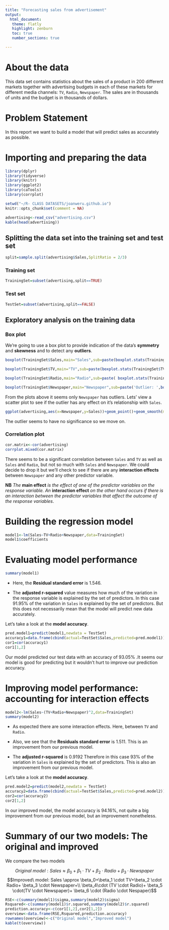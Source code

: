 ```yaml
---
title: "Forecasting sales from advertisement"
output: 
  html_document:
   theme: flatly
   highlight: zenburn
   toc: true
   number_sections: true

---
```


# About the data

This data set contains statistics about the sales of a product in 200 different markets together with advertising budgets in each of these markets for different media channels: `TV`, `Radio`, `Newspaper`. The sales are in thousands of units and the budget is in thousands of dollars. 

# Problem Statement

In this report we want to build a model that will predict sales as accurately as possible.

# Importing and preparing the data

```r
library(dplyr)
library(tidyverse)
library(knitr)
library(ggplot2)
library(caTools)
library(corrplot)
```

```r
setwd("~/R- CLASS DATASETS/joanweru.github.io")
knitr::opts_chunk$set(comment = NA)
```

```r
advertising<-read_csv("advertising.csv")
kable(head(advertising))
```

## Splitting the data set into the training set and test set

```r
split=sample.split(advertising$Sales,SplitRatio = 2/3)
```

### Training set

```r
TrainingSet=subset(advertising,split==TRUE)
```

### Test set

```r
TestSet=subset(advertising,split==FALSE)
```


## Exploratory analysis on the training data




### Box plot

We're going to use a box plot to provide indication of the data's **symmetry** and **skewness** and to detect any **outliers**.

```r
boxplot(TrainingSet$Sales,main="Sales",sub=paste(boxplot.stats(TrainingSet$Sales)$out))

boxplot(TrainingSet$TV,main="TV",sub=paste(boxplot.stats(TrainingSet$TV)$out))

boxplot(TrainingSet$Radio,main="Radio",sub=paste( boxplot.stats(TrainingSet$Radio)$out))

boxplot(TrainingSet$Newspaper,main="Newspaper",sub=paste('Outlier: ',boxplot.stats(TrainingSet$Newspaper)$out))

```

From the plots above it seems only `Newspaper` has outliers. Lets' view a scatter plot to see if the outlier has any effect on it's relationship with `Sales`.

```r
ggplot(advertising,aes(x=Newspaper,y=Sales))+geom_point()+geom_smooth(method = 'lm')+labs(title="Sales~Newspaper")+theme_minimal()
```

The outlier seems to have no significance so we move on.

### Correlation plot

```r
cor.matrix<-cor(advertising)
corrplot.mixed(cor.matrix)
```

There seems to be a significant correlation between `Sales` and `TV` as well as `Sales` and `Radio`, but not so much with `Sales` and `Newspaper`. We could decide to drop it but we'll  check to see if there are any **interaction effects** between `Newspaper` and any other predictor variable.

**NB** *The* **main effect** *is the effect of  one of the predictor variables on the response variable. An* **interaction effect** *on the other hand occurs if there is an interaction between the predictor variables that affect the outcome of the response variables*.

# Building the regression model

```r
model1<-lm(Sales~TV+Radio+Newspaper,data=TrainingSet)
model1$coefficients
```


# Evaluating model performance

```r
summary(model1)
```

*  Here, the **Residual standard error** is 1.546.

* The **adjusted r-squared** value measures how much of the variation in the response variable is explained  by the set of predictors. In this case 91.95% of the variation in `Sales` is explained by the set of predictors. But this does not necessarily mean that the model will predict new data accurately.

Let's take a look at the **model accuracy**.

```r
pred.model1=predict(model1,newdata = TestSet)
accuracy1=data.frame(cbind(actual=TestSet$Sales,predicted=pred.model1))
cor1=cor(accuracy1)
cor1[1,2]
```

Our model predicted our test data with an accuracy of 93.05% .It seems our model is good for predicting but it wouldn't hurt to improve our prediction accuracy.

# Improving model performance: accounting for interaction effects 

```r
model2<-lm(Sales~(TV+Radio+Newspaper)^2,data=TrainingSet)
summary(model2)
```

* As expected there are some interaction effects. Here, between `TV` and `Radio`.

* Also, we see that the **Residuals standard error** is 1.511. This is an improvement from our previous model.

* The **adjusted r-squared**  is 0.9192  Therefore in this case 93% of the variation in `Sales` is explained by the set of predictors. This is also an improvement from our previous model.

Let's take a look at the **model accuracy**.

```r
pred.model2=predict(model2,newdata = TestSet)
accuracy2=data.frame(cbind(actual=TestSet$Sales,predicted=pred.model2))
cor2=cor(accuracy2)
cor2[1,2]
```

In our improved model, the model accuracy is 94.16%, not quite a big improvement from our previous model, but an improvement nonetheless.

# Summary of our two models: The original and improved

We compare the two models

$$Original\ model: Sales \approx \beta_0+\beta_1\cdot TV + \beta_2 \cdot Radio + \beta_3 \cdot Newspaper$$
$$Improved\ model: Sales \approx \beta_0+\beta_1 \cdot TV+\beta_2 \cdot Radio+ \beta_3 \cdot Newspaper+\\ \beta_4\cdot (TV \cdot Radio)+ \beta_5 \cdot(TV \cdot Newspaper)+ \beta_6 \cdot (Radio \cdot Nespaper)$$

```r
RSE<-c(summary(model1)$sigma,summary(model2)$sigma)
Rsquared<-c(summary(model1)$r.squared,summary(model2)$r.squared)
prediction.accuracy<-c(cor1[1,2],cor2[1,2])
overview<-data.frame(RSE,Rsquared,prediction.accuracy)
rownames(overview)<-c("Original model","Improved model")
kable(t(overview))
```






